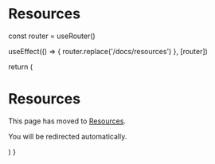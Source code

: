 # Resources


  const router = useRouter()

useEffect(() => {
router.replace('/docs/resources')
}, [router])

return (

<div>
  <h1>Resources</h1>
  <p>
    This page has moved to <a href='/docs/resources'>Resources</a>.
  </p>
  <p>You will be redirected automatically.</p>
</div>
) }
